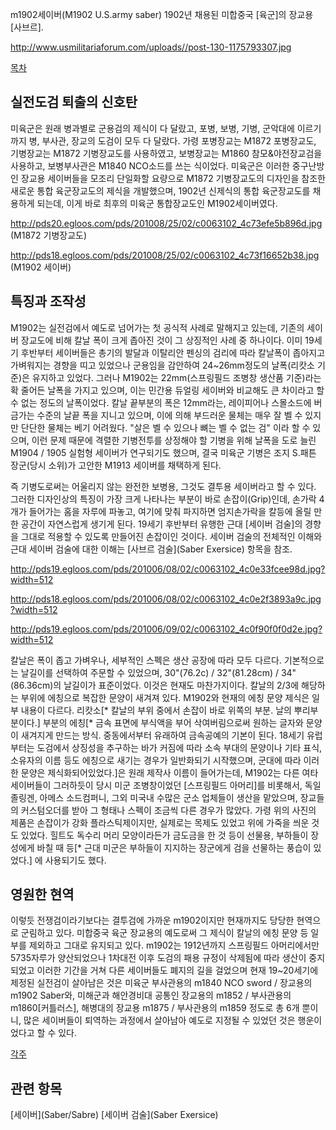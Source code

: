m1902세이버(M1902 U.S.army saber)  
1902년 채용된 미합중국 [육군]의 장교용 [사브르].

http://www.usmilitariaforum.com/uploads//post-130-1175793307.jpg



[[목차]]

== 실전도검 퇴출의 신호탄 ==

미육군은 원래 병과별로 군용검의 제식이 다 달랐고, 포병, 보병, 기병, 군악대에 이르기까지 병, 부사관, 장교의 도검이 모두 다 달랐다. 가령 포병장교는 M1872 포병장교도, 기병장교는 M1872 기병장교도를 사용하였고, 보병장교는 M1860 참모&야전장교검을 사용하고, 보병부사관은 M1840 NCO소드를 쓰는 식이었다. 미육군은 이러한 중구난방인 장교용 세이버들을 모조리 단일화할 요량으로 M1872 기병장교도의 디자인을 참조한 새로운 통합 육군장교도의 제식을 개발했으며, 1902년 신제식의 통합 육군장교도를 채용하게 되는데, 이게 바로 최후의 미육군 통합장교도인 M1902세이버였다. 



http://pds20.egloos.com/pds/201008/25/02/c0063102_4c73efe5b896d.jpg
(M1872 기병장교도)

http://pds18.egloos.com/pds/201008/25/02/c0063102_4c73f16652b38.jpg
(M1902 세이버)

== 특징과 조작성 ==

M1902는 실전검에서 예도로 넘어가는 첫 공식적 사례로 말해지고 있는데, 기존의 세이버 장교도에 비해 칼날 폭이 크게 좁아진 것이 그 상징적인 사례 중 하나이다. 이미 19세기 후반부터 세이버들은 총기의 발달과 이탈리안 펜싱의 검리에 따라 칼날폭이 좁아지고 가벼워지는 경향을 띠고 있었으나 군용임을 감안하여 24~26mm정도의 날폭(리캇소 기준)은 유지하고 있었다. 그러나 M1902는 22mm(스프링필드 조병창 생산품 기준)라는 확 줄어든 날폭을 가지고 있으며, 이는 민간용 듀얼링 세이버와 비교해도 큰 차이라고 할 수 없는 정도의 날폭이었다. 칼날 끝부분의 폭은 12mm라는, 레이피어나 스몰소드에 버금가는 수준의 날끝 폭을 지니고 있으며, 이에 의해 부드러운 물체는 매우 잘 벨 수 있지만 단단한 물체는 베기 어려웠다. "살은 벨 수 있으나 뼈는 벨 수 없는 검" 이라 할 수 있으며, 이런 문제 때문에 격렬한 기병전투를 상정해야 할 기병을 위해 날폭을 도로 늘린 M1904 / 1905 실험형 세이버가 연구되기도 했으며, 결국 미육군 기병은 조지 S.패튼 장군(당시 소위)가 고안한 M1913 세이버를 채택하게 된다. 

즉 기병도로써는 어울리지 않는 완전한 보병용, 그것도 결투용 세이버라고 할 수 있다. 그러한 디자인상의 특징이 가장 크게 나타나는 부분이 바로 손잡이(Grip)인데, 손가락 4개가 들어가는 홈을 자루에 파놓고, 여기에 맞춰 파지하면 엄지손가락을 칼등에 올릴 만한 공간이 자연스럽게 생기게 된다. 19세기 후반부터 유행한 근대 [세이버 검술]의 경향을 그대로 적용할 수 있도록 만들어진 손잡이인 것이다. 세이버 검술의 전체적인 이해와 근대 세이버 검술에 대한 이해는 [사브르 검술](Saber Exersice)
항목을 참조. 

http://pds19.egloos.com/pds/201006/08/02/c0063102_4c0e33fcee98d.jpg?width=512

http://pds18.egloos.com/pds/201006/08/02/c0063102_4c0e2f3893a9c.jpg?width=512

http://pds19.egloos.com/pds/201006/09/02/c0063102_4c0f90f0f0d2e.jpg?width=512


칼날은 폭이 좁고 가벼우나, 세부적인 스펙은 생산 공장에 따라 모두 다르다. 기본적으로는 날길이를 선택하여 주문할 수 있었으며, 30"(76.2c) / 32"(81.28cm) / 34"(86.36cm)의 날길이가 표준이었다. 이것은 현재도 마찬가지이다. 칼날의 2/3에 해당하는 부위에 에칭으로 복잡한 문양이 새겨져 있다. M1902와 현재의 에칭 문양 제식은 일부 내용이 다르다. 리캇소[* 칼날의 부위 중에서 손잡이 바로 위쪽의 부분. 날의 뿌리부분이다.] 부분의 에칭[* 금속 표면에 부식액을 부어 삭여버림으로써 원하는 글자와 문양이 새겨지게 만드는 방식. 중동에서부터 유래하여 금속공예의 기본이 된다. 18세기 유럽부터는 도검에서 상징성을 추구하는 바가 커짐에 따라 소속 부대의 문양이나 기타 표식, 소유자의 이름 등도 에칭으로 새기는 경우가 일반화되기 시작했으며, 군대에 따라 이러한 문양은 제식화되어있었다.]은 원래 제작사 이름이 들어가는데, M1902는 다른 여타 세이버들이 그러하듯이 당시 미군 조병창이었던 [스프링필드 아머리]를 비롯해서, 독일 졸링겐, 아메스 소드컴퍼니, 그외 미국내 수많은 군소 업체들이 생산을 맡았으며, 장교들의 커스텀오더를 받아 그 형태나 스펙이 조금씩 다른 경우가 많았다. 가령 위의 사진의 제품은 손잡이가 강화 플라스틱제이지만, 실제로는 목제도 있었고 위에 가죽을 씌운 것도 있었다. 힐트도 독수리 머리 모양이라든가 금도금을 한 것 등이 선물용, 부하들이 장성에게 바칠 때 등[* 근대 미군은 부하들이 지지하는 장군에게 검을 선물하는 풍습이 있었다.] 에 사용되기도 했다. 

 

== 영원한 현역 ==

이렇듯 전쟁검이라기보다는 결투검에 가까운 m1902이지만 현재까지도 당당한 현역으로 군림하고 있다. 미합중국 육군 장교용의 예도로써 그 제식이 칼날의 에칭 문양 등 일부를 제외하고 그대로 유지되고 있다. m1902는 1912년까지 스프링필드 아머리에서만 5735자루가 양산되었으나 1차대전 이후 도검의 패용 규정이 삭제됨에 따라 생산이 중지되었고 이러한 기간을 거쳐 다른 세이버들도 폐지의 길을 걸었으며 현재 19~20세기에 제정된 실전검이 살아남은 것은 미육군 부사관용의 m1840 NCO sword / 장교용의 m1902 Saber와, 미해군과 해안경비대 공통인 장교용의 m1852 / 부사관용의 m1860[커틀러스], 해병대의 장교용 m1875 / 부사관용의 m1859 정도로 총 6개 뿐이니, 많은 세이버들이 퇴역하는 과정에서 살아남아 예도로 지정될 수 있었던 것은 행운이었다고 할 수 있다.

[[각주]]

== 관련 항목 ==

[세이버](Saber/Sabre)
[세이버 검술](Saber Exersice)
